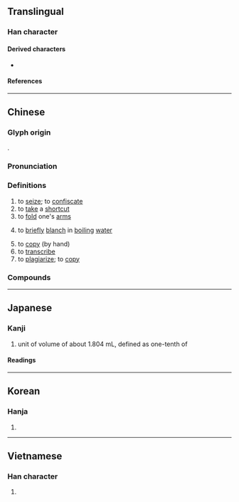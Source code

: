 {{character info}}
==Translingual==

===Han character===
{{Han char|rn=64|rad=手|as=04|sn=7|four=59020|canj=QFH|ids=⿰扌少}}

====Derived characters====
* {{l|mul|[[𠳕]], [[𣴷]], [[莏]]}}

====References====
{{Han ref|kx=0420.100|dkj=11863|dj=0767.100|hdz=31836.060|uh=6284}}

----

==Chinese==
{{zh-forms}}

===Glyph origin===
{{Han etym}}
{{Han compound|alt1=手|扌|少|ls=psc|c1=s|c2=p}}.

===Pronunciation===
{{zh-pron
|m=chāo,er=y
|ma=Zh-chao.ogg
|c=caau1
|h=pfs=chhâu
|md=
|mn=chhau/chhiau
|mn_note=chhiau - vernacular; chhau - literary
|mn-t=cao1/sa1
|w=2tshau
|mc=y
|oc=y
|cat=v
}}

===Definitions===
{{zh-hanzi}}

# to [[seize]]; to [[confiscate]]
# to [[take]] a [[shortcut]]
# to [[fold]] one's [[arms]]
# {{lb|zh|cooking}} to [[briefly]] [[blanch]] in [[boiling]] [[water]]
# to [[copy]] (by hand)
# to [[transcribe]]
# to [[plagiarize]]; to [[copy]]
#: {{zh-x|抄 功課|to '''plagiarize''' homework|C}}

===Compounds===
{{zh-der|抄寫|抄籍|抄擊|抄手|傳抄|兜抄|包抄|半抄兒|小抄|影宋抄本|手抄|抄事|抄件|抄估|抄化|抄奪|抄家|抄小路|抄手遊廊|抄扎|抄掇|抄掠|抄搶|抄撮|抄斬|抄本|抄札|抄殺|抄沒|抄獲|抄球|抄用|抄發|抄白|抄空兒|抄紙|抄總兒|抄胥|抄臺|抄襲|抄賭|抄起|抄身|抄轉|抄近路|抄送|抄造|抄錄|抄陳|抄靶子|文抄公|東抄西襲|查抄|滿門抄斬|照抄|瓜蔓抄|目披手抄|精抄本|背抄手|邸抄}}

{{zh-cat|Elementary}}

----

==Japanese==

===Kanji===
{{ja-kanji|grade=c|rs=手04}}

# unit of volume of about 1.804&nbsp;mL, defined as one-tenth of {{ja-r|勺|しゃく}}

====Readings====
{{ja-readings
|goon=しょう<せう
|kanon=そう<さう
|kun=とる, かすめ-とる, うつ-す
}}

----

==Korean==

===Hanja===
{{ko-hanja|hangeul=초|eumhun=|rv=cho|mr=ch'o|y=cho}}

# {{rfdef|ko|sort=手04}}

----

==Vietnamese==

===Han character===
{{vi-readings|reading=sao, xao|rs=手04}}

# {{rfdef|vi}}

{{cln|vi|Han tu}}